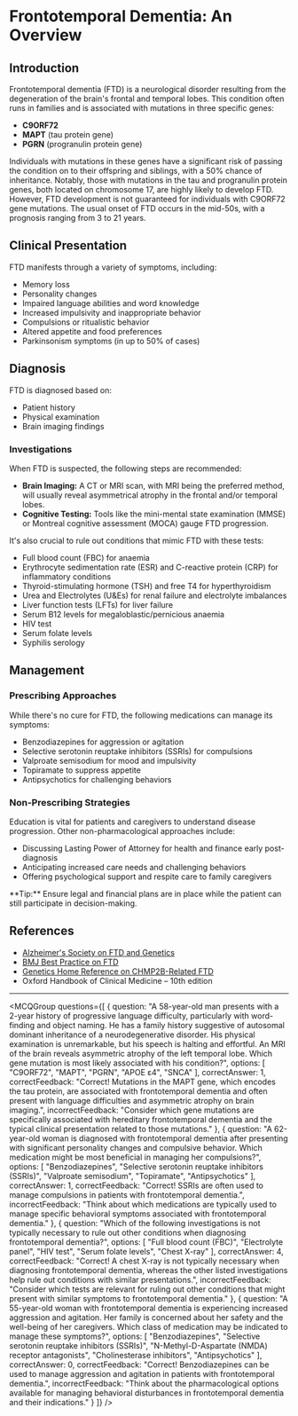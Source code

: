 
# Frontotemporal Dementia: An Overview

## Introduction

Frontotemporal dementia (FTD) is a neurological disorder resulting from the degeneration of the brain's frontal and temporal lobes. This condition often runs in families and is associated with mutations in three specific genes:

- **C9ORF72**
- **MAPT** (tau protein gene)
- **PGRN** (progranulin protein gene)

Individuals with mutations in these genes have a significant risk of passing the condition on to their offspring and siblings, with a 50% chance of inheritance. Notably, those with mutations in the tau and progranulin protein genes, both located on chromosome 17, are highly likely to develop FTD. However, FTD development is not guaranteed for individuals with C9ORF72 gene mutations. The usual onset of FTD occurs in the mid-50s, with a prognosis ranging from 3 to 21 years.

## Clinical Presentation

FTD manifests through a variety of symptoms, including:

- Memory loss
- Personality changes
- Impaired language abilities and word knowledge
- Increased impulsivity and inappropriate behavior
- Compulsions or ritualistic behavior
- Altered appetite and food preferences
- Parkinsonism symptoms (in up to 50% of cases)

## Diagnosis

FTD is diagnosed based on:

- Patient history
- Physical examination
- Brain imaging findings

### Investigations

When FTD is suspected, the following steps are recommended:

- **Brain Imaging:** A CT or MRI scan, with MRI being the preferred method, will usually reveal asymmetrical atrophy in the frontal and/or temporal lobes.
- **Cognitive Testing:** Tools like the mini-mental state examination (MMSE) or Montreal cognitive assessment (MOCA) gauge FTD progression.

It's also crucial to rule out conditions that mimic FTD with these tests:

- Full blood count (FBC) for anaemia
- Erythrocyte sedimentation rate (ESR) and C-reactive protein (CRP) for inflammatory conditions
- Thyroid-stimulating hormone (TSH) and free T4 for hyperthyroidism
- Urea and Electrolytes (U&Es) for renal failure and electrolyte imbalances
- Liver function tests (LFTs) for liver failure
- Serum B12 levels for megaloblastic/pernicious anaemia
- HIV test
- Serum folate levels
- Syphilis serology

## Management

### Prescribing Approaches

While there's no cure for FTD, the following medications can manage its symptoms:

- Benzodiazepines for aggression or agitation
- Selective serotonin reuptake inhibitors (SSRIs) for compulsions
- Valproate semisodium for mood and impulsivity
- Topiramate to suppress appetite
- Antipsychotics for challenging behaviors

### Non-Prescribing Strategies

Education is vital for patients and caregivers to understand disease progression. Other non-pharmacological approaches include:

- Discussing Lasting Power of Attorney for health and finance early post-diagnosis
- Anticipating increased care needs and challenging behaviors
- Offering psychological support and respite care to family caregivers

<Callout emoji="💡">
**Tip:** Ensure legal and financial plans are in place while the patient can still participate in decision-making.
</Callout>

## References

- [Alzheimer's Society on FTD and Genetics](https://www.alzheimers.org.uk/about-dementia/risk-factors-and-prevention/frontotemporal-dementia-and-genes)
- [BMJ Best Practice on FTD](https://bestpractice.bmj.com/topics/en-gb/968/pdf/968/Frontotemporal%20dementia.pdf)
- [Genetics Home Reference on CHMP2B-Related FTD](https://ghr.nlm.nih.gov/condition/chmp2b-related-frontotemporal-dementia)
- Oxford Handbook of Clinical Medicine – 10th edition

---

<MCQGroup questions={[
  {
    question: "A 58-year-old man presents with a 2-year history of progressive language difficulty, particularly with word-finding and object naming. He has a family history suggestive of autosomal dominant inheritance of a neurodegenerative disorder. His physical examination is unremarkable, but his speech is halting and effortful. An MRI of the brain reveals asymmetric atrophy of the left temporal lobe. Which gene mutation is most likely associated with his condition?",
    options: [
      "C9ORF72",
      "MAPT",
      "PGRN",
      "APOE ε4",
      "SNCA"
    ],
    correctAnswer: 1,
    correctFeedback: "Correct! Mutations in the MAPT gene, which encodes the tau protein, are associated with frontotemporal dementia and often present with language difficulties and asymmetric atrophy on brain imaging.",
    incorrectFeedback: "Consider which gene mutations are specifically associated with hereditary frontotemporal dementia and the typical clinical presentation related to those mutations."
  },
  {
    question: "A 62-year-old woman is diagnosed with frontotemporal dementia after presenting with significant personality changes and compulsive behavior. Which medication might be most beneficial in managing her compulsions?",
    options: [
      "Benzodiazepines",
      "Selective serotonin reuptake inhibitors (SSRIs)",
      "Valproate semisodium",
      "Topiramate",
      "Antipsychotics"
    ],
    correctAnswer: 1,
    correctFeedback: "Correct! SSRIs are often used to manage compulsions in patients with frontotemporal dementia.",
    incorrectFeedback: "Think about which medications are typically used to manage specific behavioral symptoms associated with frontotemporal dementia."
  },
  {
    question: "Which of the following investigations is not typically necessary to rule out other conditions when diagnosing frontotemporal dementia?",
    options: [
      "Full blood count (FBC)",
      "Electrolyte panel",
      "HIV test",
      "Serum folate levels",
      "Chest X-ray"
    ],
    correctAnswer: 4,
    correctFeedback: "Correct! A chest X-ray is not typically necessary when diagnosing frontotemporal dementia, whereas the other listed investigations help rule out conditions with similar presentations.",
    incorrectFeedback: "Consider which tests are relevant for ruling out other conditions that might present with similar symptoms to frontotemporal dementia."
  },
  {
    question: "A 55-year-old woman with frontotemporal dementia is experiencing increased aggression and agitation. Her family is concerned about her safety and the well-being of her caregivers. Which class of medication may be indicated to manage these symptoms?",
    options: [
      "Benzodiazepines",
      "Selective serotonin reuptake inhibitors (SSRIs)",
      "N-Methyl-D-Aspartate (NMDA) receptor antagonists",
      "Cholinesterase inhibitors",
      "Antipsychotics"
    ],
    correctAnswer: 0,
    correctFeedback: "Correct! Benzodiazepines can be used to manage aggression and agitation in patients with frontotemporal dementia.",
    incorrectFeedback: "Think about the pharmacological options available for managing behavioral disturbances in frontotemporal dementia and their indications."
  }
]} />
